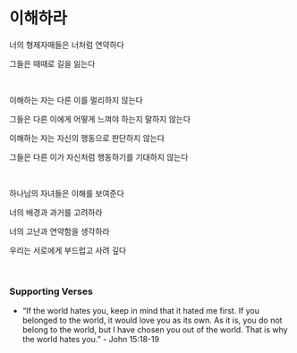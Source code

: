 # 이해하라

너의 형제자매들은 너처럼 연약하다

그들은 때때로 길을 잃는다

<br />

이해하는 자는 다른 이를 멀리하지 않는다

그들은 다른 이에게 어떻게 느껴야 하는지 말하지 않는다

이해하는 자는 자신의 행동으로 판단하지 않는다

그들은 다른 이가 자신처럼 행동하기를 기대하지 않는다

<br />

하나님의 자녀들은 이해를 보여준다

너의 배경과 과거를 고려하라

너의 고난과 연약함을 생각하라

우리는 서로에게 부드럽고 사려 깊다

<br />

### Supporting Verses

- “If the world hates you, keep in mind that it hated me first. If you belonged to the world, it would love you as its own. As it is, you do not belong to the world, but I have chosen you out of the world. That is why the world hates you.” - John 15:18-19